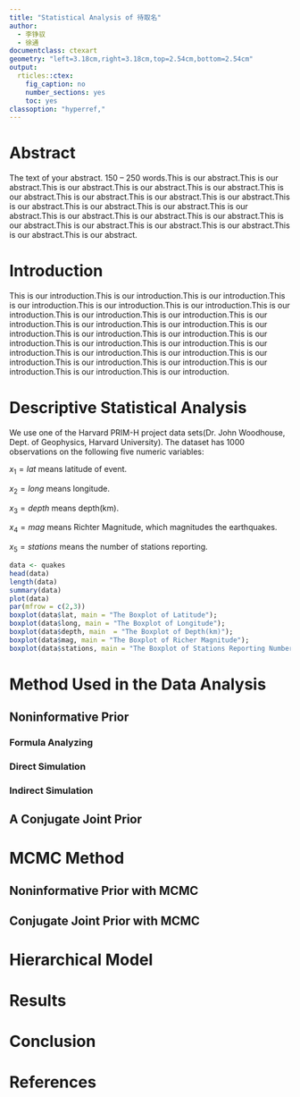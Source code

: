 ---
title: "Statistical Analysis of 待取名"
author:
  - 李铮驭
  - 徐通
documentclass: ctexart
geometry: "left=3.18cm,right=3.18cm,top=2.54cm,bottom=2.54cm"
output:
  rticles::ctex:
    fig_caption: no
    number_sections: yes
    toc: yes
classoption: "hyperref,"
---

# Abstract

The text of your abstract.  150 -- 250 words.This is our abstract.This is our abstract.This is our abstract.This is our abstract.This is our abstract.This is our abstract.This is our abstract.This is our abstract.This is our abstract.This is our abstract.This is our abstract.This is our abstract.This is our abstract.This is our abstract.This is our abstract.This is our abstract.This is our abstract.This is our abstract.This is our abstract.This is our abstract.This is our abstract.This is our abstract.


# Introduction {#intro}

This is our introduction.This is our introduction.This is our introduction.This is our introduction.This is our introduction.This is our introduction.This is our introduction.This is our introduction.This is our introduction.This is our introduction.This is our introduction.This is our introduction.This is our introduction.This is our introduction.This is our introduction.This is our introduction.This is our introduction.This is our introduction.This is our introduction.This is our introduction.This is our introduction.This is our introduction.This is our introduction.This is our introduction.This is our introduction.This is our introduction.This is our introduction.

# Descriptive Statistical Analysis {#sec:1}

We use one of the Harvard PRIM-H project data sets(Dr. John Woodhouse, Dept. of Geophysics, Harvard University). The dataset has 1000 observations on the following five numeric variables: 

$x_1 = lat$ means latitude of event.

$x_2 = long$ means longitude.

$x_3 = depth$ means depth(km).

$x_4 = mag$ means Richter Magnitude, which magnitudes the earthquakes.

$x_5 = stations$ means the number of stations reporting. 

```{r}
data <- quakes
head(data)
length(data)
summary(data)
plot(data)
par(mfrow = c(2,3))
boxplot(data$lat, main = "The Boxplot of Latitude");
boxplot(data$long, main = "The Boxplot of Longitude");
boxplot(data$depth, main  = "The Boxplot of Depth(km)");
boxplot(data$mag, main = "The Boxplot of Richer Magnitude");
boxplot(data$stations, main = "The Boxplot of Stations Reporting Number")
```


# Method Used in the Data Analysis

## Noninformative Prior

### Formula Analyzing

### Direct Simulation

### Indirect Simulation

## A Conjugate Joint Prior

# MCMC Method

## Noninformative Prior with MCMC

## Conjugate Joint Prior with MCMC

# Hierarchical Model

# Results

# Conclusion

# References